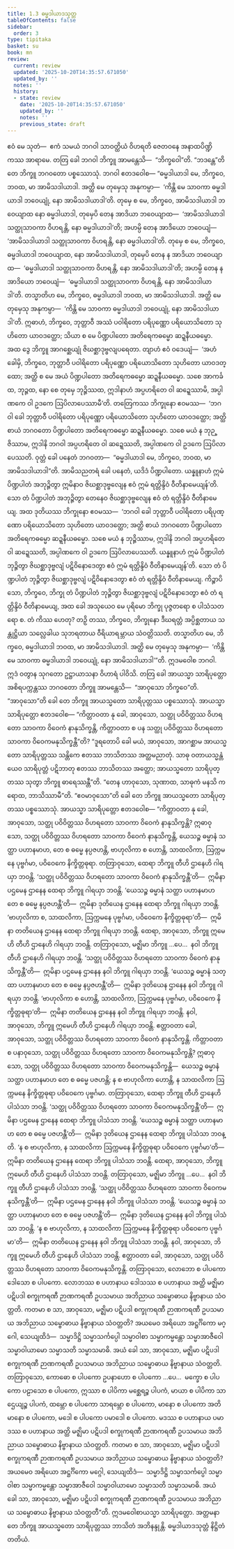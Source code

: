 ```yaml
---
title: 1.3 ဓမ္မဒါယာဒသုတ္တ
tableOfContents: false
sidebar:
  order: 3
type: tipitaka
basket: su
book: mn
review:
  current: review
  updated: '2025-10-20T14:35:57.671050'
  updated_by: ''
  notes: ''
  history:
  - state: review
    date: '2025-10-20T14:35:57.671050'
    updated_by: ''
    notes: ''
    previous_state: draft
---
```



<DynamicBreadcrumb />


<ReviewStatus review={frontmatter.review} showDetails={true} />

<HypothesisAnnotation frontmatter={frontmatter} />

<Division number="29" book="mn" e="ch" v="24" p="75">

<Paragraph number="83" book="mn">
ဧဝံ မေ သုတံ—  ဧကံ သမယံ ဘဂဝါ သာဝတ္ထိယံ ဝိဟရတိ ဇေတဝနေ အနာထပိဏ္ဍိကဿ အာရာမေ. တတြ ခေါ ဘဂဝါ ဘိက္ခူ အာမန္တေသိ—  “ဘိက္ခဝေါ”တိ. “ဘဒန္တေ”တိ တေ ဘိက္ခူ ဘဂဝတော ပစ္စဿောသုံ. ဘဂဝါ ဧတဒဝေါစ—
</Paragraph>

<Paragraph number="84" book="mn">
“ဓမ္မဒါယာဒါ မေ, ဘိက္ခဝေ, ဘဝထ, မာ အာမိသဒါယာဒါ. အတ္ထိ မေ တုမှေသု အနုကမ္ပာ—  ‘ကိန္တိ မေ သာဝကာ ဓမ္မဒါယာဒါ ဘဝေယျုံ, နော အာမိသဒါယာဒါ’တိ. တုမှေ စ မေ, ဘိက္ခဝေ, အာမိသဒါယာဒါ ဘဝေယျာထ နော ဓမ္မဒါယာဒါ, တုမှေပိ တေန အာဒိယာ ဘဝေယျာထ—  ‘အာမိသဒါယာဒါ သတ္ထုသာဝကာ ဝိဟရန္တိ, နော ဓမ္မဒါယာဒါ’တိ; အဟမ္ပိ တေန အာဒိယော ဘဝေယျံ—  ‘အာမိသဒါယာဒါ သတ္ထုသာဝကာ ဝိဟရန္တိ, နော ဓမ္မဒါယာဒါ’တိ. တုမှေ စ မေ, ဘိက္ခဝေ, ဓမ္မဒါယာဒါ ဘဝေယျာထ, နော အာမိသဒါယာဒါ, တုမှေပိ တေန န အာဒိယာ ဘဝေယျာထ—  ‘ဓမ္မဒါယာဒါ သတ္ထုသာဝကာ ဝိဟရန္တိ, နော အာမိသဒါယာဒါ’တိ; အဟမ္ပိ တေန န အာဒိယော ဘဝေယျံ—  ‘ဓမ္မဒါယာဒါ သတ္ထုသာဝကာ ဝိဟရန္တိ, နော အာမိသဒါယာဒါ’တိ. တသ္မာတိဟ မေ, ဘိက္ခဝေ, ဓမ္မဒါယာဒါ ဘဝထ, မာ အာမိသဒါယာဒါ. အတ္ထိ မေ တုမှေသု အနုကမ္ပာ—  ‘ကိန္တိ မေ သာဝကာ ဓမ္မဒါယာဒါ ဘဝေယျုံ, နော အာမိသဒါယာဒါ’တိ.
</Paragraph>

</Division>
<Division number="30" book="mn" e="ch" v="24" p="76">

<Paragraph number="85" book="mn">
ဣဓာဟံ, ဘိက္ခဝေ, ဘုတ္တာဝီ အဿံ ပဝါရိတော ပရိပုဏ္ဏော ပရိယောသိတော သုဟိတော ယာဝဒတ္ထော; သိယာ စ မေ ပိဏ္ဍပါတော အတိရေကဓမ္မော ဆဍ္ဍနီယဓမ္မော. အထ ဒွေ ဘိက္ခူ အာဂစ္ဆေယျုံ ဇိဃစ္ဆာဒုဗ္ဗလျပရေတာ. တျာဟံ ဧဝံ ဝဒေယျံ—  ‘အဟံ ခေါမှိ, ဘိက္ခဝေ, ဘုတ္တာဝီ ပဝါရိတော ပရိပုဏ္ဏော ပရိယောသိတော သုဟိတော ယာဝဒတ္ထော; အတ္ထိ စ မေ အယံ ပိဏ္ဍပါတော အတိရေကဓမ္မော ဆဍ္ဍနီယဓမ္မော. သစေ အာကင်္ခထ, ဘုဉ္ဇထ, နော စေ တုမှေ ဘုဉ္ဇိဿထ, ဣဒါနာဟံ အပ္ပဟရိတေ ဝါ ဆဍ္ဍေဿာမိ, အပ္ပါဏကေ ဝါ ဥဒကေ ဩပိလာပေဿာမီ’တိ.
</Paragraph>

<Paragraph number="86" book="mn">
တတြေကဿ ဘိက္ခုနော ဧဝမဿ—  ‘ဘဂဝါ ခေါ ဘုတ္တာဝီ ပဝါရိတော ပရိပုဏ္ဏော ပရိယောသိတော သုဟိတော ယာဝဒတ္ထော; အတ္ထိ စာယံ ဘဂဝတော ပိဏ္ဍပါတော အတိရေကဓမ္မော ဆဍ္ဍနီယဓမ္မော. သစေ မယံ န ဘုဉ္ဇိဿာမ, ဣဒါနိ ဘဂဝါ အပ္ပဟရိတေ ဝါ ဆဍ္ဍေဿတိ, အပ္ပါဏကေ ဝါ ဥဒကေ ဩပိလာပေဿတိ. ဝုတ္တံ ခေါ ပနေတံ ဘဂဝတာ—  “ဓမ္မဒါယာဒါ မေ, ဘိက္ခဝေ, ဘဝထ, မာ အာမိသဒါယာဒါ”တိ. အာမိသညတရံ ခေါ ပနေတံ, ယဒိဒံ ပိဏ္ဍပါတော. ယန္နူနာဟံ ဣမံ ပိဏ္ဍပါတံ အဘုဉ္ဇိတွာ ဣမိနာဝ ဇိဃစ္ဆာဒုဗ္ဗလျေန ဧဝံ ဣမံ ရတ္တိန္ဒိဝံ ဝီတိနာမေယျန်’တိ. သော တံ ပိဏ္ဍပါတံ အဘုဉ္ဇိတွာ တေနေဝ ဇိဃစ္ဆာဒုဗ္ဗလျေန ဧဝံ တံ ရတ္တိန္ဒိဝံ ဝီတိနာမေယျ.
</Paragraph>

<Paragraph number="87" book="mn">
အထ ဒုတိယဿ ဘိက္ခုနော ဧဝမဿ—  ‘ဘဂဝါ ခေါ ဘုတ္တာဝီ ပဝါရိတော ပရိပုဏ္ဏော ပရိယောသိတော သုဟိတော ယာဝဒတ္ထော; အတ္ထိ စာယံ ဘဂဝတော ပိဏ္ဍပါတော အတိရေကဓမ္မော ဆဍ္ဍနီယဓမ္မော. သစေ မယံ န ဘုဉ္ဇိဿာမ, ဣဒါနိ ဘဂဝါ အပ္ပဟရိတေ ဝါ ဆဍ္ဍေဿတိ, အပ္ပါဏကေ ဝါ ဥဒကေ ဩပိလာပေဿတိ. ယန္နူနာဟံ ဣမံ ပိဏ္ဍပါတံ ဘုဉ္ဇိတွာ ဇိဃစ္ဆာဒုဗ္ဗလျံ ပဋိဝိနောဒေတွာ ဧဝံ ဣမံ ရတ္တိန္ဒိဝံ ဝီတိနာမေယျန်’တိ. သော တံ ပိဏ္ဍပါတံ ဘုဉ္ဇိတွာ ဇိဃစ္ဆာဒုဗ္ဗလျံ ပဋိဝိနောဒေတွာ ဧဝံ တံ ရတ္တိန္ဒိဝံ ဝီတိနာမေယျ.
</Paragraph>

<Paragraph number="88" book="mn">
ကိဉ္စာပိ သော, ဘိက္ခဝေ, ဘိက္ခု တံ ပိဏ္ဍပါတံ ဘုဉ္ဇိတွာ ဇိဃစ္ဆာဒုဗ္ဗလျံ ပဋိဝိနောဒေတွာ ဧဝံ တံ ရတ္တိန္ဒိဝံ ဝီတိနာမေယျ, အထ ခေါ အသုယေဝ မေ ပုရိမော ဘိက္ခု ပုဇ္ဇတရော စ ပါသံသတရော စ. တံ ကိဿ ဟေတု? တဉှိ တဿ, ဘိက္ခဝေ, ဘိက္ခုနော ဒီဃရတ္တံ အပ္ပိစ္ဆတာယ သန္တုဋ္ဌိယာ သလ္လေခါယ သုဘရတာယ ဝီရိယာရမ္ဘာယ သံဝတ္တိဿတိ. တသ္မာတိဟ မေ, ဘိက္ခဝေ, ဓမ္မဒါယာဒါ ဘဝထ, မာ အာမိသဒါယာဒါ. အတ္ထိ မေ တုမှေသု အနုကမ္ပာ—  ‘ကိန္တိ မေ သာဝကာ ဓမ္မဒါယာဒါ ဘဝေယျုံ, နော အာမိသဒါယာဒါ’”တိ.
</Paragraph>

<Paragraph number="89" book="mn">
ဣဒမဝေါစ ဘဂဝါ. ဣဒံ ဝတွာန သုဂတော ဥဋ္ဌာယာသနာ ဝိဟာရံ ပါဝိသိ.
</Paragraph>

</Division>
<Division number="31" book="mn" e="ch" v="24" p="78">

<Paragraph number="90" book="mn">
တတြ ခေါ အာယသ္မာ သာရိပုတ္တော အစိရပက္ကန္တဿ ဘဂဝတော ဘိက္ခူ အာမန္တေသိ—  “အာဝုသော ဘိက္ခဝေ”တိ. “အာဝုသော”တိ ခေါ တေ ဘိက္ခူ အာယသ္မတော သာရိပုတ္တဿ ပစ္စဿောသုံ. အာယသ္မာ သာရိပုတ္တော ဧတဒဝေါစ—
</Paragraph>

<Paragraph number="91" book="mn">
“ကိတ္တာဝတာ နု ခေါ, အာဝုသော, သတ္ထု ပဝိဝိတ္တဿ ဝိဟရတော သာဝကာ ဝိဝေကံ နာနုသိက္ခန္တိ, ကိတ္တာဝတာ စ ပန သတ္ထု ပဝိဝိတ္တဿ ဝိဟရတော သာဝကာ ဝိဝေကမနုသိက္ခန္တီ”တိ? “ဒူရတောပိ ခေါ မယံ, အာဝုသော, အာဂစ္ဆာမ အာယသ္မတော သာရိပုတ္တဿ သန္တိကေ ဧတဿ ဘာသိတဿ အတ္ထမညာတုံ. သာဓု ဝတာယသ္မန္တံယေဝ သာရိပုတ္တံ ပဋိဘာတု ဧတဿ ဘာသိတဿ အတ္ထော; အာယသ္မတော သာရိပုတ္တဿ သုတွာ ဘိက္ခူ ဓာရေဿန္တီ”တိ. “တေန ဟာဝုသော, သုဏာထ, သာဓုကံ မနသိ ကရောထ, ဘာသိဿာမီ”တိ. “ဧဝမာဝုသော”တိ ခေါ တေ ဘိက္ခူ အာယသ္မတော သာရိပုတ္တဿ ပစ္စဿောသုံ. အာယသ္မာ သာရိပုတ္တော ဧတဒဝေါစ—
</Paragraph>

<Paragraph number="92" book="mn">
“ကိတ္တာဝတာ နု ခေါ, အာဝုသော, သတ္ထု ပဝိဝိတ္တဿ ဝိဟရတော သာဝကာ ဝိဝေကံ နာနုသိက္ခန္တိ? ဣဓာဝုသော, သတ္ထု ပဝိဝိတ္တဿ ဝိဟရတော သာဝကာ ဝိဝေကံ နာနုသိက္ခန္တိ, ယေသဉ္စ ဓမ္မာနံ သတ္ထာ ပဟာနမာဟ, တေ စ ဓမ္မေ နပ္ပဇဟန္တိ, ဗာဟုလိကာ စ ဟောန္တိ, သာထလိကာ, ဩက္ကမနေ ပုဗ္ဗင်္ဂမာ, ပဝိဝေကေ နိက္ခိတ္တဓုရာ. တတြာဝုသော, ထေရာ ဘိက္ခူ တီဟိ ဌာနေဟိ ဂါရယှာ ဘဝန္တိ. ‘သတ္ထု ပဝိဝိတ္တဿ ဝိဟရတော သာဝကာ ဝိဝေကံ နာနုသိက္ခန္တီ’တိ—  ဣမိနာ ပဌမေန ဌာနေန ထေရာ ဘိက္ခူ ဂါရယှာ ဘဝန္တိ. ‘ယေသဉ္စ ဓမ္မာနံ သတ္ထာ ပဟာနမာဟ တေ စ ဓမ္မေ နပ္ပဇဟန္တီ’တိ—  ဣမိနာ ဒုတိယေန ဌာနေန ထေရာ ဘိက္ခူ ဂါရယှာ ဘဝန္တိ. ‘ဗာဟုလိကာ စ, သာထလိကာ, ဩက္ကမနေ ပုဗ္ဗင်္ဂမာ, ပဝိဝေကေ နိက္ခိတ္တဓုရာ’တိ—  ဣမိနာ တတိယေန ဌာနေန ထေရာ ဘိက္ခူ ဂါရယှာ ဘဝန္တိ. ထေရာ, အာဝုသော, ဘိက္ခူ ဣမေဟိ တီဟိ ဌာနေဟိ ဂါရယှာ ဘဝန္တိ. တတြာဝုသော, မဇ္ဈိမာ ဘိက္ခူ …ပေ…  နဝါ ဘိက္ခူ တီဟိ ဌာနေဟိ ဂါရယှာ ဘဝန္တိ. ‘သတ္ထု ပဝိဝိတ္တဿ ဝိဟရတော သာဝကာ ဝိဝေကံ နာနုသိက္ခန္တီ’တိ—  ဣမိနာ ပဌမေန ဌာနေန နဝါ ဘိက္ခူ ဂါရယှာ ဘဝန္တိ. ‘ယေသဉ္စ ဓမ္မာနံ သတ္ထာ ပဟာနမာဟ တေ စ ဓမ္မေ နပ္ပဇဟန္တီ’တိ—  ဣမိနာ ဒုတိယေန ဌာနေန နဝါ ဘိက္ခူ ဂါရယှာ ဘဝန္တိ. ‘ဗာဟုလိကာ စ ဟောန္တိ, သာထလိကာ, ဩက္ကမနေ ပုဗ္ဗင်္ဂမာ, ပဝိဝေကေ နိက္ခိတ္တဓုရာ’တိ—  ဣမိနာ တတိယေန ဌာနေန နဝါ ဘိက္ခူ ဂါရယှာ ဘဝန္တိ. နဝါ, အာဝုသော, ဘိက္ခူ ဣမေဟိ တီဟိ ဌာနေဟိ ဂါရယှာ ဘဝန္တိ. ဧတ္တာဝတာ ခေါ, အာဝုသော, သတ္ထု ပဝိဝိတ္တဿ ဝိဟရတော သာဝကာ ဝိဝေကံ နာနုသိက္ခန္တိ.
</Paragraph>

</Division>
<Division number="32" book="mn" e="ch" v="24" p="79">

<Paragraph number="93" book="mn">
ကိတ္တာဝတာ စ ပနာဝုသော, သတ္ထု ပဝိဝိတ္တဿ ဝိဟရတော သာဝကာ ဝိဝေကမနုသိက္ခန္တိ? ဣဓာဝုသော, သတ္ထု ပဝိဝိတ္တဿ ဝိဟရတော သာဝကာ ဝိဝေကမနုသိက္ခန္တိ—  ယေသဉ္စ ဓမ္မာနံ သတ္ထာ ပဟာနမာဟ တေ စ ဓမ္မေ ပဇဟန္တိ; န စ ဗာဟုလိကာ ဟောန္တိ, န သာထလိကာ ဩက္ကမနေ နိက္ခိတ္တဓုရာ ပဝိဝေကေ ပုဗ္ဗင်္ဂမာ. တတြာဝုသော, ထေရာ ဘိက္ခူ တီဟိ ဌာနေဟိ ပါသံသာ ဘဝန္တိ. ‘သတ္ထု ပဝိဝိတ္တဿ ဝိဟရတော သာဝကာ ဝိဝေကမနုသိက္ခန္တီ’တိ—  ဣမိနာ ပဌမေန ဌာနေန ထေရာ ဘိက္ခူ ပါသံသာ ဘဝန္တိ. ‘ယေသဉ္စ ဓမ္မာနံ သတ္ထာ ပဟာနမာဟ တေ စ ဓမ္မေ ပဇဟန္တီ’တိ—  ဣမိနာ ဒုတိယေန ဌာနေန ထေရာ ဘိက္ခူ ပါသံသာ ဘဝန္တိ. ‘န စ ဗာဟုလိကာ, န သာထလိကာ ဩက္ကမနေ နိက္ခိတ္တဓုရာ ပဝိဝေကေ ပုဗ္ဗင်္ဂမာ’တိ—  ဣမိနာ တတိယေန ဌာနေန ထေရာ ဘိက္ခူ ပါသံသာ ဘဝန္တိ. ထေရာ, အာဝုသော, ဘိက္ခူ ဣမေဟိ တီဟိ ဌာနေဟိ ပါသံသာ ဘဝန္တိ. တတြာဝုသော, မဇ္ဈိမာ ဘိက္ခူ …ပေ…  နဝါ ဘိက္ခူ တီဟိ ဌာနေဟိ ပါသံသာ ဘဝန္တိ. ‘သတ္ထု ပဝိဝိတ္တဿ ဝိဟရတော သာဝကာ ဝိဝေကမနုသိက္ခန္တီ’တိ—  ဣမိနာ ပဌမေန ဌာနေန နဝါ ဘိက္ခူ ပါသံသာ ဘဝန္တိ. ‘ယေသဉ္စ ဓမ္မာနံ သတ္ထာ ပဟာနမာဟ တေ စ ဓမ္မေ ပဇဟန္တီ’တိ—  ဣမိနာ ဒုတိယေန ဌာနေန နဝါ ဘိက္ခူ ပါသံသာ ဘဝန္တိ. ‘န စ ဗာဟုလိကာ, န သာထလိကာ ဩက္ကမနေ နိက္ခိတ္တဓုရာ ပဝိဝေကေ ပုဗ္ဗင်္ဂမာ’တိ—  ဣမိနာ တတိယေန ဌာနေန နဝါ ဘိက္ခူ ပါသံသာ ဘဝန္တိ. နဝါ, အာဝုသော, ဘိက္ခူ ဣမေဟိ တီဟိ ဌာနေဟိ ပါသံသာ ဘဝန္တိ. ဧတ္တာဝတာ ခေါ, အာဝုသော, သတ္ထု ပဝိဝိတ္တဿ ဝိဟရတော သာဝကာ ဝိဝေကမနုသိက္ခန္တိ.
</Paragraph>

</Division>
<Division number="33" book="mn" e="ch" v="24" p="81">

<Paragraph number="94" book="mn">
တတြာဝုသော, လောဘော စ ပါပကော ဒေါသော စ ပါပကော. လောဘဿ စ ပဟာနာယ ဒေါသဿ စ ပဟာနာယ အတ္ထိ မဇ္ဈိမာ ပဋိပဒါ စက္ခုကရဏီ ဉာဏကရဏီ ဥပသမာယ အဘိညာယ သမ္ဗောဓာယ နိဗ္ဗာနာယ သံဝတ္တတိ. ကတမာ စ သာ, အာဝုသော, မဇ္ဈိမာ ပဋိပဒါ စက္ခုကရဏီ ဉာဏကရဏီ ဥပသမာယ အဘိညာယ သမ္ဗောဓာယ နိဗ္ဗာနာယ သံဝတ္တတိ? အယမေဝ အရိယော အဋ္ဌင်္ဂိကော မဂ္ဂေါ, သေယျထိဒံ—  သမ္မာဒိဋ္ဌိ သမ္မာသင်္ကပ္ပေါ သမ္မာဝါစာ သမ္မာကမ္မန္တော သမ္မာအာဇီဝေါ သမ္မာဝါယာမော သမ္မာသတိ သမ္မာသမာဓိ. အယံ ခေါ သာ, အာဝုသော, မဇ္ဈိမာ ပဋိပဒါ စက္ခုကရဏီ ဉာဏကရဏီ ဥပသမာယ အဘိညာယ သမ္ဗောဓာယ နိဗ္ဗာနာယ သံဝတ္တတိ.
</Paragraph>

<Paragraph number="95" book="mn">
တတြာဝုသော, ကောဓော စ ပါပကော ဥပနာဟော စ ပါပကော …ပေ…  မက္ခော စ ပါပကော ပဠာသော စ ပါပကော, ဣဿာ စ ပါပိကာ မစ္ဆေရဉ္စ ပါပကံ, မာယာ စ ပါပိကာ သာဌေယျဉ္စ ပါပကံ, ထမ္ဘော စ ပါပကော သာရမ္ဘော စ ပါပကော, မာနော စ ပါပကော အတိမာနော စ ပါပကော, မဒေါ စ ပါပကော ပမာဒေါ စ ပါပကော. မဒဿ စ ပဟာနာယ ပမာဒဿ စ ပဟာနာယ အတ္ထိ မဇ္ဈိမာ ပဋိပဒါ စက္ခုကရဏီ ဉာဏကရဏီ ဥပသမာယ အဘိညာယ သမ္ဗောဓာယ နိဗ္ဗာနာယ သံဝတ္တတိ. ကတမာ စ သာ, အာဝုသော, မဇ္ဈိမာ ပဋိပဒါ စက္ခုကရဏီ ဉာဏကရဏီ ဥပသမာယ အဘိညာယ သမ္ဗောဓာယ နိဗ္ဗာနာယ သံဝတ္တတိ? အယမေဝ အရိယော အဋ္ဌင်္ဂိကော မဂ္ဂေါ, သေယျထိဒံ—  သမ္မာဒိဋ္ဌိ သမ္မာသင်္ကပ္ပေါ သမ္မာဝါစာ သမ္မာကမ္မန္တော သမ္မာအာဇီဝေါ သမ္မာဝါယာမော သမ္မာသတိ သမ္မာသမာဓိ. အယံ ခေါ သာ, အာဝုသော, မဇ္ဈိမာ ပဋိပဒါ စက္ခုကရဏီ ဉာဏကရဏီ ဥပသမာယ အဘိညာယ သမ္ဗောဓာယ နိဗ္ဗာနာယ သံဝတ္တတီ”တိ.
</Paragraph>

<Paragraph number="96" book="mn">
ဣဒမဝေါစာယသ္မာ သာရိပုတ္တော. အတ္တမနာ တေ ဘိက္ခူ အာယသ္မတော သာရိပုတ္တဿ ဘာသိတံ အဘိနန္ဒုန္တိ.

</Paragraph>
</Division>

<Paragraph number="97" type="center" book="mn">
ဓမ္မဒါယာဒသုတ္တံ နိဋ္ဌိတံ တတိယံ.
</Paragraph>